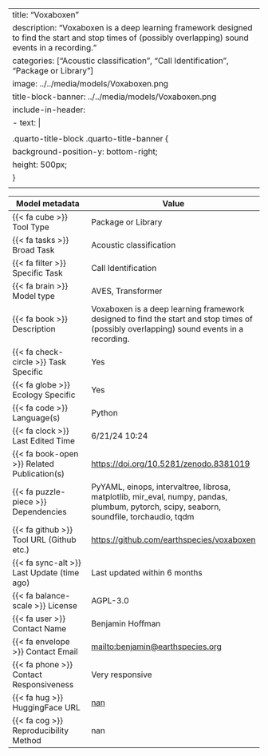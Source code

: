 
---
title: "Voxaboxen"
description: "Voxaboxen is a deep learning framework designed to find the start and stop times of (possibly overlapping) sound events in a recording. "
categories: ["Acoustic classification", "Call Identification", "Package or Library"]
image: ../../media/models/Voxaboxen.png
title-block-banner: ../../media/models/Voxaboxen.png
include-in-header:
  - text: |
      <style>
      .quarto-title-block .quarto-title-banner {
        background-position-y: bottom-right;
        height: 500px;
      }
      </style>
---

| Model metadata             | Value                               |
|----------------------------|------------------------------------|
| {{< fa cube >}} Tool Type | [Package or Library]{.tool_type .tool_type_pkglib} |
| {{< fa tasks >}} Broad Task | Acoustic classification |
| {{< fa filter >}} Specific Task | Call Identification |
| {{< fa brain >}} Model type | AVES, Transformer |
| {{< fa book >}} Description | Voxaboxen is a deep learning framework designed to find the start and stop times of (possibly overlapping) sound events in a recording.  |
| {{< fa check-circle >}} Task Specific | Yes |
| {{< fa globe >}} Ecology Specific | Yes |
| {{< fa code >}} Language(s) | Python |
| {{< fa clock >}} Last Edited Time | 6/21/24 10:24 |
| {{< fa book-open >}} Related Publication(s) | [https://doi.org/10.5281/zenodo.8381019](https://doi.org/10.5281/zenodo.8381019) |
| {{< fa puzzle-piece >}} Dependencies | PyYAML, einops, intervaltree, librosa, matplotlib, mir_eval, numpy, pandas, plumbum, pytorch, scipy, seaborn, soundfile, torchaudio, tqdm |
| {{< fa github >}} Tool URL (Github etc.) | [https://github.com/earthspecies/voxaboxen](https://github.com/earthspecies/voxaboxen) |
| {{< fa sync-alt >}} Last Update (time ago) | Last updated within 6 months |
| {{< fa balance-scale >}} License | AGPL-3.0 |
| {{< fa user >}} Contact Name | Benjamin Hoffman |
| {{< fa envelope >}} Contact Email | [mailto:benjamin@earthspecies.org](mailto:benjamin@earthspecies.org) |
| {{< fa phone >}} Contact Responsiveness | Very responsive |
| {{< fa hug >}} HuggingFace URL | [nan](nan) |
| {{< fa cog >}} Reproducibility Method | nan |
